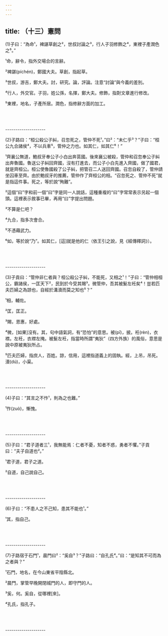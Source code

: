 ```yaml
---
---
---
```

title: （十三）憲問
---



(1)子曰：“為命¹，裨諶草創之²，世叔討論之³，行人子羽修飾之⁴，東裡子產潤色之⁵。”

¹命，辭令，指外交場合的言辭。

²裨諶(píchén)，鄭國大夫。草創，指起草。

³世叔，游吉，鄭大夫。討，研究。論，評論。注意“討論”與今義的差別。

⁴行人，外交官。子羽，姓公孫，名揮，鄭大夫。修飾，指對文章進行修改。

⁵東裡，地名，子產所居。潤色，指修辭方面的加工。



<br/><br/><br/>--------------------

(2)子路曰：“桓公殺公子糾，召忽死之，管仲不死¹。”曰²：“未仁乎³？”子曰：“桓公九合諸侯⁴，不以兵車⁵，管仲之力也。如其仁，如其仁⁶！”

¹齊襄公無道，鮑叔牙奉公子小白出奔莒國。後來襄公被殺，管仲和召忽奉公子糾出奔魯國。魯送公子糾回齊國，沒有打進去，而公子小白先進入齊國，做了國君，就是齊桓公。桓公使魯國殺了公子糾，把管召二人送回齊國。召忽自殺了，管仲請坐囚車至齊。由於鮑叔牙的推薦，管仲作了齊桓公的相。“召忽死之、管仲不死”就是指這件事。死之，等於說“殉難”。

²這個“曰”字和前一個“曰”字是同一人說話，這種重複的“曰”字常常表示另起一個頭。這裡表示敘事已畢，再用“曰”字提出問題。

³不算是仁吧？

⁴九合，指多次會合。

⁵不憑藉武力。

⁶如，等於說“乃”。如其仁，[這]就是他的仁（依王引之說，見《經傳釋詞》）。



<br/><br/><br/>--------------------

(3)子貢曰：“管仲非仁者與？桓公殺公子糾，不能死，又相之¹！”子曰：“管仲相桓公，霸諸侯，一匡天下²，民到於今受其賜³。微管仲，吾其被髮左衽矣⁴！豈若匹夫匹婦之為諒也，自經於溝瀆而莫之知也⁵？”

¹相，輔佐。

²匡，匡正。

³賜，恩惠，好處。

⁴微，[如果]沒有。其，句中語氣詞，有“恐怕”的意思。被(pī)，披。衽(rèn)，衣襟。左衽，衣襟左掩。被髮左衽，指當時所謂“夷狄”（四方外族）的風俗，意思是說中原被夷狄所占。

⁵匹夫匹婦，指庶人，百姓。諒，信用，這裡指道義上的固執。經，上吊，吊死。瀆(dú)，小渠。



<br/><br/><br/>--------------------

(4)子曰：“其言之不怍¹，則為之也難。”

¹怍(zuò)，慚愧。



<br/><br/><br/>--------------------

(5)子曰：“君子道者三¹，我無能焉：仁者不憂，知者不惑，勇者不懼。”子貢曰：“夫子自道也²。”

¹君子道，君子之道。

²自道，自己說自己。



<br/><br/><br/>--------------------

(6)子曰：“不患人之不己知，患其不能也¹。”

¹其，指自己。



<br/><br/><br/>--------------------

(7)子路宿于石門¹，晨門曰²：“奚自³？”子路曰：“自孔氏⁴。”曰：“是知其不可而為之者與？”

¹石門，地名，在今山東省平陰縣北。

²晨門，掌管早晚開閉城門的人，即守門的人。

³奚，何。奚自，從哪裡[來]。

⁴孔氏，指孔子。







<br/><br/><br/>--------------------